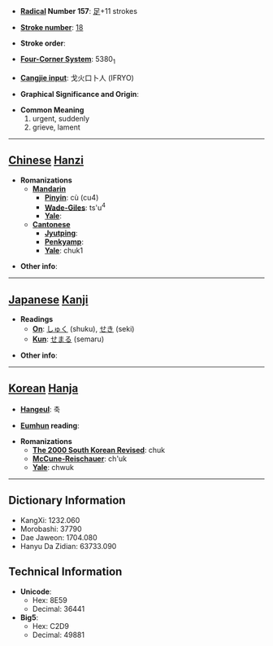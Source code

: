 * '''[[Wiktionary:Chinese radical index| Radical]] Number 157''': [[Wiktionary:Chinese radical index 足|足]]+11 strokes

* '''[[Wiktionary:Chinese total strokes index|Stroke number]]''': [[Wiktionary:Chinese total strokes index 18|18]]

* '''Stroke order''': 

* '''[[Wiktionary:Chinese four corner index|Four-Corner System]]''': 5380<sub>1</sub>

* '''[[Wiktionary:Chinese Cangjie index|Cangjie input]]''': 戈火口卜人 (IFRYO)

* '''Graphical Significance and Origin''': 

* '''Common Meaning'''
*#urgent, suddenly
*# grieve, lament


----

== [[Chinese]] [[Hanzi]] ==

* '''Romanizations'''
** '''[[Mandarin]]'''
*** '''[[Pinyin]]''': cù (cu4)
*** '''[[Wade-Giles]]''': ts'u<sup>4</sup>
*** '''[[Yale]]''': 
** '''[[Cantonese]]'''
*** '''[[Jyutping]]''':
*** '''[[Penkyamp]]''': 
*** '''[[Yale]]''': chuk1

* '''Other info''': 

----

== [[Japanese]] [[Kanji]] ==

* '''Readings'''
** '''[[On]]''': [[しゅく]] (shuku), [[せき]] (seki)
** '''[[Kun]]''': [[せまる]] (semaru)

* '''Other info''':  

----

== [[Korean]] [[Hanja]] ==

* '''[[Hangeul]]''': 축

* '''[[Eumhun]] reading''': 

* '''Romanizations'''
** '''[[The 2000 South Korean Revised Romanization|The 2000 South Korean Revised]]''': chuk
** '''[[McCune-Reischauer]]''': ch'uk
** '''[[Yale]]''': chwuk

----

== Dictionary Information ==

* KangXi: 1232.060
* Morobashi: 37790
* Dae Jaweon: 1704.080
* Hanyu Da Zidian: 63733.090

== Technical Information ==

* '''Unicode''':
** Hex: 8E59
** Decimal: 36441
* '''Big5''':
** Hex: C2D9
** Decimal: 49881